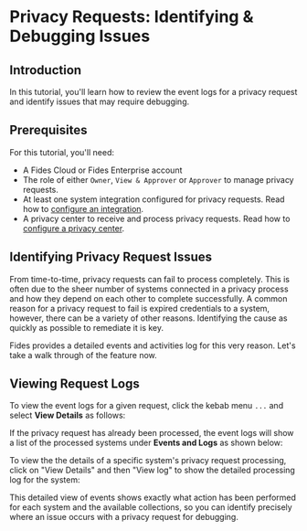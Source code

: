 
# Privacy Requests: Identifying & Debugging Issues

<TutorialKey duration="2" product="Fides" topic="Privacy Requests" interactive="true"/>

## Introduction
In this tutorial, you'll learn how to review the event logs for a privacy request and identify issues that may require debugging.

## Prerequisites

For this tutorial, you'll need:

* A Fides Cloud or Fides Enterprise account
* The role of either `Owner`, `View & Approver` or `Approver` to manage privacy requests.
* At least one system integration configured for privacy requests. Read how to [configure an integration](/docs/docs/tutorials/privacy-requests-configuration/integrations).
* A privacy center to receive and process privacy requests. Read how to [configure a privacy center](/docs/docs/tutorials/consent-management-configuration/privacy-experiences/privacy-center).



## Identifying Privacy Request Issues
From time-to-time, privacy requests can fail to process completely. This is often due to the sheer number of systems connected in a privacy process and how they depend on each other to complete successfully. 
A common reason for a privacy request to fail is expired credentials to a system, however, there can be a variety of other reasons. Identifying the cause as quickly as possible to remediate it is key.

Fides provides a detailed events and activities log for this very reason. Let's take a walk through of the feature now.

## Viewing Request Logs

To view the event logs for a given request, click the kebab menu `...` and select **View Details** as follows:

<Screenshot img="/assets/img/docs/docs/tutorials/privacy-requests-view-details.gif" description="View Privacy Request Details" mw="500" />

If the privacy request has already been processed, the event logs will show a list of the processed systems under **Events and Logs** as shown below:

<Screenshot img="/assets/img/docs/docs/tutorials/privacy-requests-event-logs.gif" description="Privacy Request Logs" mw="600" />

To view the the details of a specific system's privacy request processing, click on "View Details" and then "View log" to show the detailed processing log for the system:

<Screenshot img="/assets/img/docs/docs/tutorials/privacy-requests-detailed-log.gif" description="Approve Privacy Request" />

This detailed view of events shows exactly what action has been performed for each system and the available collections, so you can identify precisely where an issue occurs with a privacy request for debugging.
